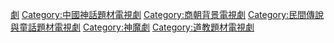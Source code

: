 
[[Category:封神演義題材作品|劇]]
[[Category:中國神話題材電視劇|Category:中國神話題材電視劇]]
[[Category:商朝背景電視劇|Category:商朝背景電視劇]]
[[Category:民間傳說與童話題材電視劇|Category:民間傳說與童話題材電視劇]]
[[Category:神魔劇|Category:神魔劇]]
[[Category:道教題材電視劇|Category:道教題材電視劇]]
